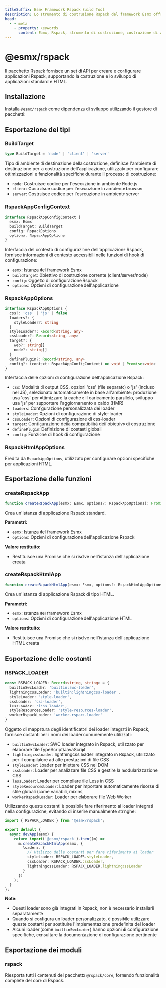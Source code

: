 ```yaml
---
titleSuffix: Esmx Framework Rspack Build Tool
description: Lo strumento di costruzione Rspack del framework Esmx offre capacità di costruzione ad alte prestazioni, supportando lo sviluppo e la costruzione di applicazioni standard e HTML, con vari processori di risorse e configurazioni di ottimizzazione integrate.
head:
  - - meta
    - property: keywords
      content: Esmx, Rspack, strumento di costruzione, costruzione di applicazioni, applicazione HTML, TypeScript, CSS, elaborazione risorse, ottimizzazione delle prestazioni
---
```



# @esmx/rspack

Il pacchetto Rspack fornisce un set di API per creare e configurare applicazioni Rspack, supportando la costruzione e lo sviluppo di applicazioni standard e HTML.

## Installazione

Installa `@esmx/rspack` come dipendenza di sviluppo utilizzando il gestore di pacchetti:

<PackageManagerTabs command="install @esmx/rspack -D" />

## Esportazione dei tipi

### BuildTarget

```ts
type BuildTarget = 'node' | 'client' | 'server'
```

Tipo di ambiente di destinazione della costruzione, definisce l'ambiente di destinazione per la costruzione dell'applicazione, utilizzato per configurare ottimizzazioni e funzionalità specifiche durante il processo di costruzione:
- `node`: Costruisce codice per l'esecuzione in ambiente Node.js
- `client`: Costruisce codice per l'esecuzione in ambiente browser
- `server`: Costruisce codice per l'esecuzione in ambiente server

### RspackAppConfigContext

```ts
interface RspackAppConfigContext {
  esmx: Esmx
  buildTarget: BuildTarget
  config: RspackOptions
  options: RspackAppOptions
}
```

Interfaccia del contesto di configurazione dell'applicazione Rspack, fornisce informazioni di contesto accessibili nelle funzioni di hook di configurazione:
- `esmx`: Istanza del framework Esmx
- `buildTarget`: Obiettivo di costruzione corrente (client/server/node)
- `config`: Oggetto di configurazione Rspack
- `options`: Opzioni di configurazione dell'applicazione

### RspackAppOptions

```ts
interface RspackAppOptions {
  css?: 'css' | 'js' | false
  loaders?: {
    styleLoader?: string
  }
  styleLoader?: Record<string, any>
  cssLoader?: Record<string, any>
  target?: {
    web?: string[]
    node?: string[]
  }
  definePlugin?: Record<string, any>
  config?: (context: RspackAppConfigContext) => void | Promise<void>
}
```

Interfaccia delle opzioni di configurazione dell'applicazione Rspack:
- `css`: Modalità di output CSS, opzioni 'css' (file separato) o 'js' (incluso nel JS), selezionato automaticamente in base all'ambiente: produzione usa 'css' per ottimizzare la cache e il caricamento parallelo, sviluppo usa 'js' per supportare l'aggiornamento a caldo (HMR)
- `loaders`: Configurazione personalizzata dei loader
- `styleLoader`: Opzioni di configurazione di style-loader
- `cssLoader`: Opzioni di configurazione di css-loader
- `target`: Configurazione della compatibilità dell'obiettivo di costruzione
- `definePlugin`: Definizione di costanti globali
- `config`: Funzione di hook di configurazione

### RspackHtmlAppOptions

Eredita da `RspackAppOptions`, utilizzato per configurare opzioni specifiche per applicazioni HTML.

## Esportazione delle funzioni

### createRspackApp

```ts
function createRspackApp(esmx: Esmx, options?: RspackAppOptions): Promise<App>
```

Crea un'istanza di applicazione Rspack standard.

**Parametri:**
- `esmx`: Istanza del framework Esmx
- `options`: Opzioni di configurazione dell'applicazione Rspack

**Valore restituito:**
- Restituisce una Promise che si risolve nell'istanza dell'applicazione creata

### createRspackHtmlApp

```ts
function createRspackHtmlApp(esmx: Esmx, options?: RspackHtmlAppOptions): Promise<App>
```

Crea un'istanza di applicazione Rspack di tipo HTML.

**Parametri:**
- `esmx`: Istanza del framework Esmx
- `options`: Opzioni di configurazione dell'applicazione HTML

**Valore restituito:**
- Restituisce una Promise che si risolve nell'istanza dell'applicazione HTML creata

## Esportazione delle costanti
### RSPACK_LOADER

```ts
const RSPACK_LOADER: Record<string, string> = {
  builtinSwcLoader: 'builtin:swc-loader',
  lightningcssLoader: 'builtin:lightningcss-loader',
  styleLoader: 'style-loader',
  cssLoader: 'css-loader',
  lessLoader: 'less-loader',
  styleResourcesLoader: 'style-resources-loader',
  workerRspackLoader: 'worker-rspack-loader'
}
```

Oggetto di mappatura degli identificatori dei loader integrati in Rspack, fornisce costanti per i nomi dei loader comunemente utilizzati:

- `builtinSwcLoader`: SWC loader integrato in Rspack, utilizzato per elaborare file TypeScript/JavaScript
- `lightningcssLoader`: lightningcss loader integrato in Rspack, utilizzato per il compilatore ad alte prestazioni di file CSS
- `styleLoader`: Loader per iniettare CSS nel DOM
- `cssLoader`: Loader per analizzare file CSS e gestire la modularizzazione CSS
- `lessLoader`: Loader per compilare file Less in CSS
- `styleResourcesLoader`: Loader per importare automaticamente risorse di stile globali (come variabili, mixins)
- `workerRspackLoader`: Loader per elaborare file Web Worker

Utilizzando queste costanti è possibile fare riferimento ai loader integrati nella configurazione, evitando di inserire manualmente stringhe:

```ts title="src/entry.node.ts"
import { RSPACK_LOADER } from '@esmx/rspack';

export default {
  async devApp(esmx) {
    return import('@esmx/rspack').then((m) =>
      m.createRspackHtmlApp(esmx, {
        loaders: {
          // Utilizzo delle costanti per fare riferimento ai loader
          styleLoader: RSPACK_LOADER.styleLoader,
          cssLoader: RSPACK_LOADER.cssLoader,
          lightningcssLoader: RSPACK_LOADER.lightningcssLoader
        }
      })
    );
  }
};
```

**Note:**
- Questi loader sono già integrati in Rspack, non è necessario installarli separatamente
- Quando si configura un loader personalizzato, è possibile utilizzare queste costanti per sostituire l'implementazione predefinita del loader
- Alcuni loader (come `builtinSwcLoader`) hanno opzioni di configurazione specifiche, consultare la documentazione di configurazione pertinente

## Esportazione dei moduli

### rspack

Riesporta tutti i contenuti del pacchetto `@rspack/core`, fornendo funzionalità complete del core di Rspack.